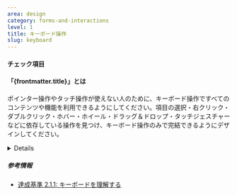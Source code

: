 ```yaml
---
area: design
category: forms-and-interactions
level: 1
title: キーボード操作
slug: keyboard
---
```



#### チェック項目

<Checkpoint title="キーボードですべてのコンテンツや機能を利用できるようにする" />

#### 「{frontmatter.title}」とは

ポインター操作やタッチ操作が使えない人のために、キーボード操作ですべてのコンテンツや機能を利用できるようにしてください。項目の選択・右クリック・ダブルクリック・ホバー・ホイール・ドラッグ＆ドロップ・タッチジェスチャーなどに依存している操作を見つけ、キーボード操作のみで完結できるようにデザインしてください。

<Details summary="キーボード操作の必要性">
  通常、ウェブページはキーボードのTabキーやEnterキー、矢印キーを使って操作することができます。細かい操作を苦手とする上肢障害のユーザーはマウスやタッチのようなポインティング操作が使えません。ユーザーが操作できる機能はすべて、マウスやタッチだけでなく、キーボードのみで操作できる必要があります。
</Details>

##### 参考情報

- [達成基準 2.1.1: キーボードを理解する](https://waic.jp/translations/WCAG21/Understanding/keyboard.html)
